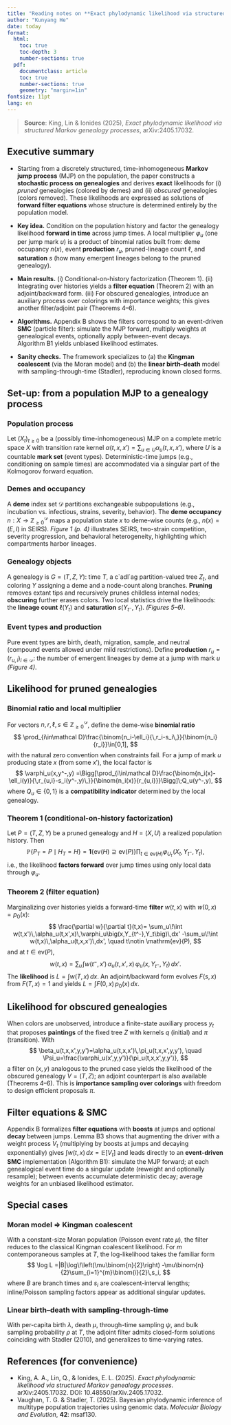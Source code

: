 ```yaml
---
title: "Reading notes on **Exact phylodynamic likelihood via structured Markov genealogy processes** (KLI25)"
author: "Kunyang He"
date: today
format:
  html:
    toc: true
    toc-depth: 3
    number-sections: true
  pdf:
    documentclass: article
    toc: true
    number-sections: true
    geometry: "margin=1in"
fontsize: 11pt
lang: en
---
```


> **Source**: King, Lin & Ionides (2025), *Exact phylodynamic likelihood via structured Markov genealogy processes*, arXiv:2405.17032. 

## Executive summary

- Starting from a discretely structured, time-inhomogeneous **Markov jump process** (MJP) on the population, the paper constructs a **stochastic process on genealogies** and derives **exact** likelihoods for (i) *pruned* genealogies (colored by demes) and (ii) *obscured* genealogies (colors removed). These likelihoods are expressed as solutions of **forward filter equations** whose structure is determined entirely by the population model. 

- **Key idea.** Condition on the population history and factor the genealogy likelihood **forward in time** across jump times. A local multiplier $\varphi_u$ (one per jump mark $u$) is a product of binomial ratios built from: deme occupancy $n(x)$, event **production** $r_u$, pruned-lineage count $\ell$, and **saturation** $s$ (how many emergent lineages belong to the pruned genealogy). 

- **Main results.** (i) Conditional-on-history factorization (Theorem 1). (ii) Integrating over histories yields a **filter equation** (Theorem 2) with an adjoint/backward form. (iii) For obscured genealogies, introduce an auxiliary process over colorings with importance weights; this gives another filter/adjoint pair (Theorems 4–6). 
- **Algorithms.** Appendix B shows the filters correspond to an event-driven **SMC** (particle filter): simulate the MJP forward, multiply weights at genealogical events, optionally apply between-event decays. Algorithm B1 yields unbiased likelihood estimates.

- **Sanity checks.** The framework specializes to (a) the **Kingman coalescent** (via the Moran model) and (b) the **linear birth–death** model with sampling-through-time (Stadler), reproducing known closed forms. 

## Set-up: from a population MJP to a genealogy process

### Population process

Let $(X_t)_{t\ge0}$ be a (possibly time-inhomogeneous) MJP on a complete metric space $X$ with transition rate kernel
$\alpha(t,x,x')=\sum_{u\in U}\alpha_u(t,x,x')$, where $U$ is a countable **mark set** (event types). Deterministic-time jumps (e.g., conditioning on sample times) are accommodated via a singular part of the Kolmogorov forward equation. 

### Demes and occupancy

A **deme** index set $\mathcal D$ partitions exchangeable subpopulations (e.g., incubation vs.\ infectious, strains, severity, behavior). The **deme occupancy** $n:X\to\mathbb{Z}_{\ge0}^{\mathcal D}$ maps a population state $x$ to deme-wise counts (e.g., $n(x)=(E,I)$ in SEIRS). *Figure 1 (p. 4)* illustrates SEIRS, two-strain competition, severity progression, and behavioral heterogeneity, highlighting which compartments harbor lineages. 

### Genealogy objects

A genealogy is $G=(T,Z,Y)$: time $T$, a c\`adl\`ag partition-valued tree $Z_t$, and coloring $Y$ assigning a deme and a node-count along branches. **Pruning** removes extant tips and recursively prunes childless internal nodes; **obscuring** further erases colors. Two local statistics drive the likelihoods: the **lineage count** $\ell(Y_t)$ and **saturation** $s(Y_{t^-},Y_t)$. *(Figures 5–6)*.

### Event types and production

Pure event types are birth, death, migration, sample, and neutral (compound events allowed under mild restrictions). Define **production** $r_u=(r_{u,i})_{i\in\mathcal D}$: the number of emergent lineages by deme at a jump with mark $u$ *(Figure 4)*. 

## Likelihood for pruned genealogies

### Binomial ratio and local multiplier

For vectors $n,r,\ell,s\in\mathbb{Z}_{\ge0}^{\mathcal D}$, define the deme-wise **binomial ratio**
$$
\prod_{i\in\mathcal D}\frac{\binom{n_i-\ell_i}{\,r_i-s_i\,}}{\binom{n_i}{r_i}}\in[0,1],
$$
with the natural zero convention when constraints fail. For a jump of mark $u$ producing state $x$ (from some $x'$), the local factor is
$$
\varphi_u(x,y^-,y)
=\Bigg[\prod_{i\in\mathcal D}\frac{\binom{n_i(x)-\ell_i(y)}{\,r_{u,i}-s_i(y^-,y)\,}}{\binom{n_i(x)}{r_{u,i}}}\Bigg]\;Q_u(y^-,y),
$$
where $Q_u\in\{0,1\}$ is a **compatibility indicator** determined by the local genealogy. 

### Theorem 1 (conditional-on-history factorization)

Let $P=(T,Z,Y)$ be a pruned genealogy and $H=(X,U)$ a realized population history. Then
$$
\mathbb{P}\{P_T=P\mid H_T=H\}
=\mathbf{1}\{\mathrm{ev}(H)\supseteq \mathrm{ev}(P)\}
\prod_{t\in \mathrm{ev}(H)}\varphi_{U_t}\!\big(X_t, Y_{t^-},Y_t\big),
$$
i.e., the likelihood **factors forward** over jump times using only local data through $\varphi_u$. 

### Theorem 2 (filter equation)

Marginalizing over histories yields a forward-time **filter** $w(t,x)$ with $w(0,x)=p_0(x)$:
$$
\frac{\partial w}{\partial t}(t,x)=
\sum_u\!\int w(t,x')\,\alpha_u(t,x',x)\,\varphi_u\big(x,Y_{t^-},Y_t\big)\,dx'
-\sum_u\!\int w(t,x)\,\alpha_u(t,x,x')\,dx',
\quad t\notin \mathrm{ev}(P),
$$
and at $t\in\mathrm{ev}(P)$,
$$
w(t,x)=\sum_u\!\int w(t^-,x')\,\alpha_u(t,x',x)\,\varphi_u\big(x,Y_{t^-},Y_t\big)\,dx'.
$$
The **likelihood** is $L=\int w(T,x)\,dx$. An adjoint/backward form evolves $F(s,x)$ from $F(T,x)=1$ and yields $L=\int F(0,x)\,p_0(x)\,dx$. 

## Likelihood for obscured genealogies

When colors are unobserved, introduce a finite-state auxiliary process $y_t$ that proposes **paintings** of the fixed tree $Z$ with kernels $q$ (initial) and $\pi$ (transition). With
$$
\beta_u(t,x,x',y,y')=\alpha_u(t,x,x')\,\pi_u(t,x,x',y,y'),
\quad
\Psi_u=\frac{\varphi_u(x',y,y')}{\pi_u(t,x,x',y,y')},
$$
a filter on $(x,y)$ analogous to the pruned case yields the likelihood of the obscured genealogy $V=(T,Z)$; an adjoint counterpart is also available (Theorems 4–6). This is **importance sampling over colorings** with freedom to design efficient proposals $\pi$. 

## Filter equations & SMC

Appendix B formalizes **filter equations** with **boosts** at jumps and optional **decay** between jumps. Lemma B3 shows that augmenting the driver with a weight process $V_t$ (multiplying by boosts at jumps and decaying exponentially) gives
$\int w(t,x)\,dx=\mathbb{E}[V_t]$ and leads directly to an **event-driven SMC** implementation (Algorithm B1): simulate the MJP forward; at each genealogical event time do a singular update (reweight and optionally resample); between events accumulate deterministic decay; average weights for an unbiased likelihood estimator. 

## Special cases

### Moran model $\Rightarrow$ Kingman coalescent

With a constant-size Moran population (Poisson event rate $\mu$), the filter reduces to the classical Kingman coalescent likelihood. For $m$ contemporaneous samples at $T$, the log-likelihood takes the familiar form
$$
\log L
=|B|\log\!\left(\mu\binom{n}{2}\right)
-\mu\binom{n}{2}\sum_{i=1}^{m}\binom{i}{2}\,s_i,
$$
where $B$ are branch times and $s_i$ are coalescent-interval lengths; inline/Poisson sampling factors appear as additional singular updates. 

### Linear birth–death with sampling-through-time

With per-capita birth $\lambda$, death $\mu$, through-time sampling $\psi$, and bulk sampling probability $\rho$ at $T$, the adjoint filter admits closed-form solutions coinciding with Stadler (2010), and generalizes to time-varying rates. 

## References (for convenience)

- King, A. A., Lin, Q., & Ionides, E. L. (2025). *Exact phylodynamic likelihood via structured Markov genealogy processes*. arXiv:2405.17032. DOI: 10.48550/arXiv.2405.17032. 
- Vaughan, T. G. & Stadler, T. (2025). Bayesian phylodynamic inference of multitype population trajectories using genomic data. *Molecular Biology and Evolution*, **42**: msaf130.
